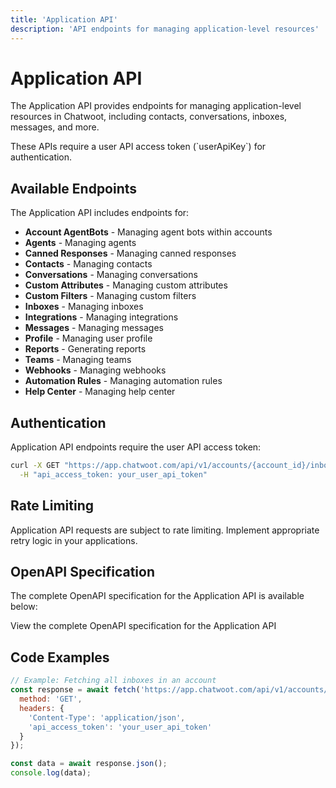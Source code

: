```yaml
---
title: 'Application API'
description: 'API endpoints for managing application-level resources'
---
```


# Application API

The Application API provides endpoints for managing application-level resources in Chatwoot, including contacts, conversations, inboxes, messages, and more.

<Note>
These APIs require a user API access token (`userApiKey`) for authentication.
</Note>

## Available Endpoints

The Application API includes endpoints for:

- **Account AgentBots** - Managing agent bots within accounts
- **Agents** - Managing agents
- **Canned Responses** - Managing canned responses
- **Contacts** - Managing contacts
- **Conversations** - Managing conversations
- **Custom Attributes** - Managing custom attributes
- **Custom Filters** - Managing custom filters
- **Inboxes** - Managing inboxes
- **Integrations** - Managing integrations
- **Messages** - Managing messages
- **Profile** - Managing user profile
- **Reports** - Generating reports
- **Teams** - Managing teams
- **Webhooks** - Managing webhooks
- **Automation Rules** - Managing automation rules
- **Help Center** - Managing help center

## Authentication

Application API endpoints require the user API access token:

```bash
curl -X GET "https://app.chatwoot.com/api/v1/accounts/{account_id}/inboxes" \
  -H "api_access_token: your_user_api_token"
```

## Rate Limiting

Application API requests are subject to rate limiting. Implement appropriate retry logic in your applications.

## OpenAPI Specification

The complete OpenAPI specification for the Application API is available below:

<Card title="OpenAPI Specification" icon="file-code" href="/api-reference/application">
  View the complete OpenAPI specification for the Application API
</Card>

## Code Examples

```javascript
// Example: Fetching all inboxes in an account
const response = await fetch('https://app.chatwoot.com/api/v1/accounts/1/inboxes', {
  method: 'GET',
  headers: {
    'Content-Type': 'application/json',
    'api_access_token': 'your_user_api_token'
  }
});

const data = await response.json();
console.log(data);
``` 